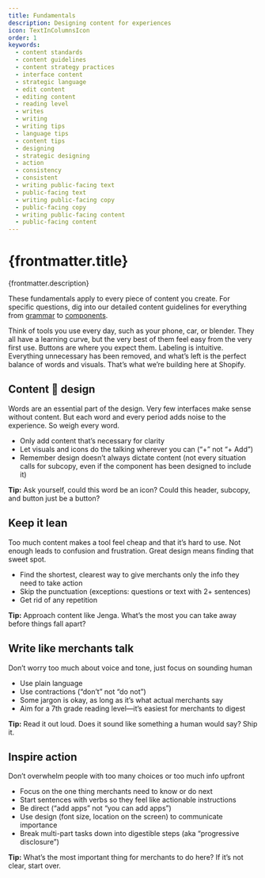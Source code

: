 ```yaml
---
title: Fundamentals
description: Designing content for experiences
icon: TextInColumnsIcon
order: 1
keywords:
  - content standards
  - content guidelines
  - content strategy practices
  - interface content
  - strategic language
  - edit content
  - editing content
  - reading level
  - writes
  - writing
  - writing tips
  - language tips
  - content tips
  - designing
  - strategic designing
  - action
  - consistency
  - consistent
  - writing public-facing text
  - public-facing text
  - writing public-facing copy
  - public-facing copy
  - writing public-facing content
  - public-facing content
---
```


# {frontmatter.title}

<Lede>{frontmatter.description}</Lede>

These fundamentals apply to every piece of content you create. For specific questions, dig into our detailed content guidelines for everything from [grammar](/content/grammar-and-mechanics) to [components](/components).

Think of tools you use every day, such as your phone, car, or blender. They all have a learning curve, but the very best of them feel easy from the very first use. Buttons are where you expect them. Labeling is intuitive. Everything unnecessary has been removed, and what’s left is the perfect balance of words and visuals. That’s what we’re building here at Shopify.


## Content 🤝 design

Words are an essential part of the design. Very few interfaces make sense without content. But each word and every period adds noise to the experience. So weigh every word.

- Only add content that’s necessary for clarity
- Let visuals and icons do the talking wherever you can (“+” not “+ Add”)
- Remember design doesn’t always dictate content (not every situation calls for subcopy, even if the component has been designed to include it)


**Tip:** Ask yourself, could this word be an icon? Could this header, subcopy, and button just be a button?

## Keep it lean

Too much content makes a tool feel cheap and that it’s hard to use. Not enough leads to confusion and frustration. Great design means finding that sweet spot.

- Find the shortest, clearest way to give merchants only the info they need to take action
- Skip the punctuation (exceptions: questions or text with 2+ sentences)
- Get rid of any repetition

**Tip:** Approach content like Jenga. What’s the most you can take away before things fall apart?


## Write like merchants talk

Don’t worry too much about voice and tone, just focus on sounding human

- Use plain language
- Use contractions (“don’t” not “do not”)
- Some jargon is okay, as long as it’s what actual merchants say
- Aim for a 7th grade reading level—it’s easiest for merchants to digest

**Tip:** Read it out loud. Does it sound like something a human would say? Ship it.

## Inspire action

Don’t overwhelm people with too many choices or too much info upfront

- Focus on the one thing merchants need to know or do next
- Start sentences with verbs so they feel like actionable instructions
- Be direct (“add apps” not “you can add apps”)
- Use design (font size, location on the screen) to communicate importance
- Break multi-part tasks down into digestible steps (aka “progressive disclosure”)

**Tip:** What’s the most important thing for merchants to do here? If it’s not clear, start over.
